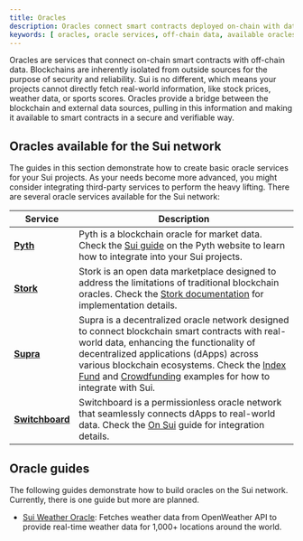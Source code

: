 ```yaml
---
title: Oracles
description: Oracles connect smart contracts deployed on-chain with data that is stored off-chain.
keywords: [ oracles, oracle services, off-chain data, available oracles, pyth, stork, supra, switchboard ]
---
```

   
Oracles are services that connect on-chain smart contracts with off-chain data. Blockchains are inherently isolated from outside sources for the purpose of security and reliability. Sui is no different, which means your projects cannot directly fetch real-world information, like stock prices, weather data, or sports scores. Oracles provide a bridge between the blockchain and external data sources, pulling in this information and making it available to smart contracts in a secure and verifiable way.

## Oracles available for the Sui network

The guides in this section demonstrate how to create basic oracle services for your Sui projects. As your needs become more advanced, you might consider integrating third-party services to perform the heavy lifting. There are several oracle services available for the Sui network:

| Service | Description |
| --- | --- | 
| [**Pyth**](https://www.pyth.network/) | Pyth is a blockchain oracle for market data. Check the [Sui guide](https://docs.pyth.network/price-feeds/use-real-time-data/sui) on the Pyth website to learn how to integrate into your Sui projects. |
| [**Stork**](https://www.stork.network/) | Stork is an open data marketplace designed to address the limitations of traditional blockchain oracles. Check the [Stork documentation](https://docs.stork.network/) for implementation details. |
| [**Supra**](https://supra.com/data) | Supra is a decentralized oracle network designed to connect blockchain smart contracts with real-world data, enhancing the functionality of decentralized applications (dApps) across various blockchain ecosystems. Check the [Index Fund](https://docs.supra.com/dev-resources/guides/move/building-a-crypto-index-fund-smart-contract-on-sui-blockchain-move) and [Crowdfunding](https://docs.supra.com/dev-resources/guides/move/crowdfunding-smart-contracts-on-sui-blockchain-move) examples for how to integrate with Sui. |
| [**Switchboard**](https://switchboard.xyz/) | Switchboard is a permissionless oracle network that seamlessly connects dApps to real-world data. Check the [On Sui](https://docs.switchboard.xyz/product-documentation/data-feeds/sui) guide for integration details. |

## Oracle guides

The following guides demonstrate how to build oracles on the Sui network. Currently, there is one guide but more are planned.

- [Sui Weather Oracle](./weather-oracle.mdx): Fetches weather data from OpenWeather API to provide real-time weather data for 1,000+ locations around the world.
